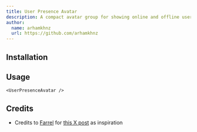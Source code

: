 ```yaml
---
title: User Presence Avatar
description: A compact avatar group for showing online and offline users, with smooth animated transitions when presence changes.
author:
  name: arhamkhnz
  url: https://github.com/arhamkhnz
---
```


<ComponentPreview name="user-presence-avatar-demo" />

## Installation

<ComponentInstallation name="user-presence-avatar" />

## Usage

```tsx
<UserPresenceAvatar />
```

## Credits

- Credits to [Farrel](https://x.com/farrelput) for [this X post](https://x.com/farrelput/status/1915792408580628817) as inspiration
